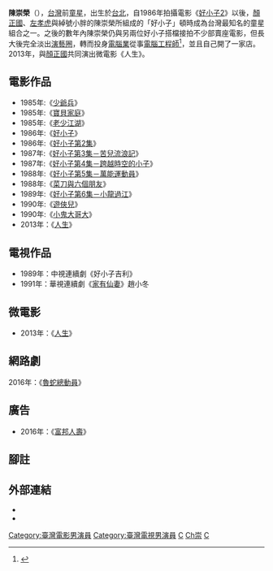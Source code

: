 {{藝人
| 姓名= 陳崇榮
| 類型= 童星
| 圖片= 
| 圖片尺寸= 
| 圖片簡介= 
| 羅馬拼音= Chen Chung-Jung
| 英文名=
| 綽號= 好小子
| 其他藝名= 
| 國籍 = {{ROC}}
| 民族     = 
| 籍貫     = 
| 出生日期 = {{birth year and age|1979}}
| 出生地點 = {{TWN}}[[台北|台北]]
| 逝世日期= 
| 逝世地點= 
| 教育程度= 
| 職業= [[演員|演員]]
| 活躍年代 = 1985年－1990年，2013年
| 宗教信仰= 
| 經紀公司= 
| 網站=
| imdb = 6518826
}}
'''陳崇榮'''（{{bd|1979年||||catIdx=C陳}}），[[台灣|台灣]]前[[童星|童星]]，出生於[[台北|台北]]，自1986年拍攝電影《[[好小子_(1986年電影)|好小子2]]》以後，[[顏正國|顏正國]]、[[左孝虎|左孝虎]]與綽號小胖的陳崇榮所組成的「好小子」頓時成為台灣最知名的童星組合之一。之後的數年內陳崇榮仍與另兩位好小子搭檔接拍不少部賣座電影，但長大後完全淡出[[演藝圈|演藝圈]]，轉而投身[[電腦業|電腦業]]從事[[電腦工程師|電腦工程師]]<ref>{{cite web|url=http://www.ettoday.net/news/20120312/31128.htm|title=《好小子》小胖電腦工程師　左孝虎幕後當導演|publisher=ETtoday.net|date=2012-03-12|accessdate=2013-04-29|archive-date=2013-06-12|archive-url=https://web.archive.org/web/20130612231357/http://www.ettoday.net/news/20120312/31128.htm|dead-url=no}}</ref>，並且自己開了一家店。2013年，與[[顏正國|顏正國]]共同演出微電影《人生》。

== 電影作品 ==
*1985年:《[[少爺兵|少爺兵]]》
*1985年:《[[寶貝家庭|寶貝家庭]]》
*1985年:《[[老少江湖|老少江湖]]》
*1986年:《[[好小子_(1986年電影)|好小子]]》
*1986年:《[[好小子第2集|好小子第2集]]》
*1987年:《[[好小子第3集－苦兒流浪記|好小子第3集－苦兒流浪記]]》
*1987年:《[[好小子第4集－跨越時空的小子|好小子第4集－跨越時空的小子]]》
*1988年:《[[好小子第5集－萬能運動員|好小子第5集－萬能運動員]]》
*1988年:《[[菜刀與六個朋友|菜刀與六個朋友]]》
*1989年:《[[好小子第6集－小龍過江|好小子第6集－小龍過江]]》
*1990年:《[[遊俠兒|遊俠兒]]》
*1990年:《[[小鬼大哥大|小鬼大哥大]]》
*2013年：《[[人生|人生]]》

==電視作品==
*1989年：中視連續劇《好小子吉利》
*1991年：華視連續劇《[[家有仙妻|家有仙妻]]》趙小冬

==微電影==
*2013年：《[[人生|人生]]》
==網路劇 ==
2016年：《[[魯蛇總動員|魯蛇總動員]]》
==廣告==
*2016年：《[[富邦人壽|富邦人壽]]》
== 腳註 ==
<references/>

== 外部連結 ==
* {{hkmdb name|6056}}
* {{Mtime people|1088400}}

{{TW-enter-bio-stub}}

[[Category:臺灣電影男演員|Category:臺灣電影男演員]]
[[Category:臺灣電視男演員|Category:臺灣電視男演員]]
[[Category:台湾前兒童演員|C]]
[[Category:陳姓|Ch崇]]
[[Category:台灣工程師|C]]